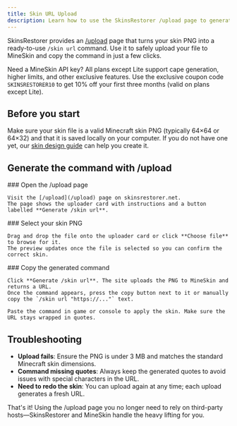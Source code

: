 ```yaml
---
title: Skin URL Upload
description: Learn how to use the SkinsRestorer /upload page to generate a /skin url command.
---
```



SkinsRestorer provides an [/upload](/upload) page that turns your skin PNG into a ready-to-use `/skin url` command.
Use it to safely upload your file to MineSkin and copy the command in just a few clicks.

<Callout emoji="🎉">
  Need a MineSkin API key? All plans except Lite support cape generation,
  higher limits, and other exclusive features. Use the exclusive coupon code
  <code>SKINSRESTORER10</code> to get 10% off your first three months (valid on
  plans except Lite).
</Callout>

## Before you start

Make sure your skin file is a valid Minecraft skin PNG (typically 64×64 or 64×32) and that it is saved locally on your computer.
If you do not have one yet, our [skin design guide](/docs/features/skin-design) can help you create it.

## Generate the command with /upload

<Steps>
  <Step>
    ### Open the /upload page

    Visit the [/upload](/upload) page on skinsrestorer.net.
    The page shows the uploader card with instructions and a button labelled **Generate /skin url**.
  </Step>

  <Step>
    ### Select your skin PNG

    Drag and drop the file onto the uploader card or click **Choose file** to browse for it.
    The preview updates once the file is selected so you can confirm the correct skin.
  </Step>

  <Step>
    ### Copy the generated command

    Click **Generate /skin url**. The site uploads the PNG to MineSkin and returns a URL.
    Once the command appears, press the copy button next to it or manually copy the `/skin url "https://..."` text.

    Paste the command in game or console to apply the skin. Make sure the URL stays wrapped in quotes.
  </Step>
</Steps>

## Troubleshooting

- **Upload fails**: Ensure the PNG is under 3 MB and matches the standard Minecraft skin dimensions.
- **Command missing quotes**: Always keep the generated quotes to avoid issues with special characters in the URL.
- **Need to redo the skin**: You can upload again at any time; each upload generates a fresh URL.

That's it! Using the /upload page you no longer need to rely on third-party hosts—SkinsRestorer and MineSkin handle the heavy lifting for you.
